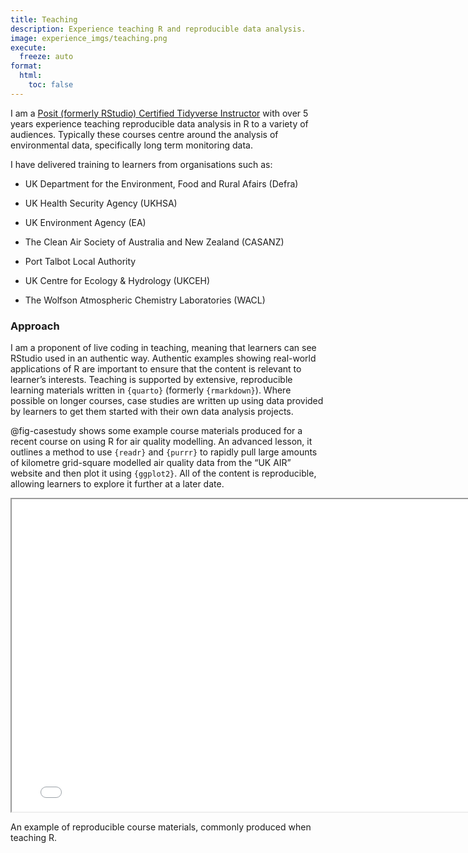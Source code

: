 ```yaml
---
title: Teaching
description: Experience teaching R and reproducible data analysis.
image: experience_imgs/teaching.png
execute: 
  freeze: auto
format:
  html:
    toc: false
---
```


I am a [Posit (formerly RStudio) Certified Tidyverse Instructor](https://education.rstudio.com/trainers/) with over 5 years experience teaching reproducible data analysis in R to a variety of audiences. Typically these courses centre around the analysis of environmental data, specifically long term monitoring data.

I have delivered training to learners from organisations such as:

* UK Department for the Environment, Food and Rural Afairs (Defra)

* UK Health Security Agency (UKHSA)

* UK Environment Agency (EA)

* The Clean Air Society of Australia and New Zealand (CASANZ)

* Port Talbot Local Authority

* UK Centre for Ecology & Hydrology (UKCEH)

* The Wolfson Atmospheric Chemistry Laboratories (WACL)

### Approach

I am a proponent of live coding in teaching, meaning that learners can see RStudio used in an authentic way. Authentic examples showing real-world applications of R are important to ensure that the content is relevant to learner's interests. Teaching is supported by extensive, reproducible learning materials written in `{quarto}` (formerly `{rmarkdown}`). Where possible on longer courses, case studies are written up using data provided by learners to get them started with their own data analysis projects.

@fig-casestudy shows some example course materials produced for a recent course on using R for air quality modelling. An advanced lesson, it outlines a method to use `{readr}` and `{purrr}` to rapidly pull large amounts of kilometre grid-square modelled air quality data from the "UK AIR" website and then plot it using `{ggplot2}`. All of the content is reproducible, allowing learners to explore it further at a later date.

:::{#fig-casestudy}

```{=html}
<iframe width="780" height="500" src="experience_imgs/accessing-PCM-data.html" title="Example Course Material"></iframe>
```

An example of reproducible course materials, commonly produced when teaching R.

:::
